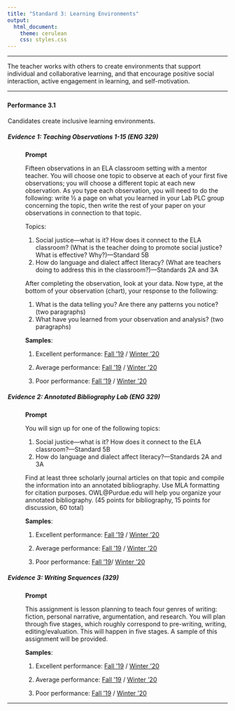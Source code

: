 ---
title: "Standard 3: Learning Environments"
output: 
  html_document: 
    theme: cerulean
    css: styles.css
---

<script type="text/javascript">
 function showhide(id) {
    var e = document.getElementById(id);
    e.style.display = (e.style.display == 'block') ? 'none' : 'block';
 }
</script>

----

The teacher works with others to create environments that support individual and collaborative learning, and that encourage positive social interaction, active engagement in learning, and self-motivation. 

----


### {.tabset .tabset-pills .tabset-fade}


#### Performance 3.1

<div style="padding-left:1px;">

Candidates create inclusive learning environments.

##### Evidence 1: Teaching Observations 1-15 (ENG 329)

<div style="padding-left:40px;">

**Prompt**

Fifteen observations in an ELA classroom setting with a mentor teacher. You will choose one topic to observe at each of your first five observations; you will choose a different topic at each new observation. As you type each observation, you will need to do the following: write ½ a page on what you learned in your Lab PLC group concerning the topic, then write the rest of your paper on your observations in connection to that topic. 

Topics:

1.	Social justice—what is it? How does it connect to the ELA classroom? (What is the teacher doing to promote social justice? What is effective? Why?)—Standard 5B
2.	How do language and dialect affect literacy? (What are teachers doing to address this in the classroom?)—Standards 2A and 3A

After completing the observation, look at your data. Now type, at the bottom of your observation (chart), your response to the following:

1.	What is the data telling you? Are there any patterns you notice? (two paragraphs)
2.	What have you learned from your observation and analysis? (two paragraphs)

**Samples**: 

1. Excellent performance: [Fall '19](https://drive.google.com/file/d/1Orwr6fW957gt9YrJUk0LFORY4qJ6DyQ2/view?usp=sharing) / [Winter '20](https://drive.google.com/file/d/1QNOhB1jDZitwwp57qLwDc2kJNmwVhtEX/view?usp=sharing)

2. Average performance: [Fall '19](https://drive.google.com/file/d/1ffXl_kFhop7S-1q4167srof48jTpwQYf/view?usp=sharing) / [Winter '20](https://drive.google.com/file/d/1_WZSG0PsoqiKBQXPJNsCOXSQ4wy_XFvZ/view?usp=sharing)

3. Poor performance: [Fall '19](https://drive.google.com/file/d/1jzXYa8n7F-U2olE6ScFiaUE09haTjxyf/view?usp=sharing) / [Winter '20](https://drive.google.com/file/d/1TXSZqD1nNdmZ-1xi4Somd8tPO70FsH-y/view?usp=sharing)

</div>

##### Evidence 2: Annotated Bibliography Lab (ENG 329)
<div style="padding-left:40px;">
**Prompt**

You will sign up for one of the following topics:

1.	Social justice—what is it? How does it connect to the ELA classroom?—Standard 5B
2.	How do language and dialect affect literacy?—Standards 2A and 3A


Find at least three scholarly journal articles on that topic and compile the information into an annotated bibliography. Use MLA formatting for citation purposes. OWL@Purdue.edu will help you organize your annotated bibliography. (45 points for bibliography, 15 points for discussion, 60 total)


**Samples**:

1. Excellent performance: [Fall '19](https://drive.google.com/file/d/1C20BFY97qLt1DwKCUjc4xhvFHdzXZ-vO/view?usp=sharing) / [Winter '20](https://drive.google.com/file/d/1Fz0vJseigakEzuHv-qp7WiegFp6cbmZo/view?usp=sharing)

2. Average performance: [Fall '19](https://drive.google.com/file/d/13I6TK57Qefvd-ok2F76hDai66Ke3augw/view?usp=sharing) / [Winter '20](https://drive.google.com/file/d/1tkEsRhyizYBScIrMJPQc3kjotTL0x334/view?usp=sharing)

3. Poor performance: [Fall '19](https://drive.google.com/file/d/1G84mOFKFVuzOW7pgDjmMW_bv8RtDpoEq/view?usp=sharing)/ [Winter '20](https://drive.google.com/file/d/1W9GplP3c70V4Kxms-qNIRBRuRV8_i35Q/view?usp=sharing)

</div>


##### Evidence 3: Writing Sequences (329)
<div style="padding-left:40px;">
**Prompt**

This assignment is lesson planning to teach four genres of writing: fiction, personal narrative, argumentation, and research.  You will plan through five stages, which roughly correspond to pre-writing, writing, editing/evaluation. This will happen in five stages. A sample of this assignment will be provided.

**Samples**: 

1. Excellent performance:  [Fall '19](https://drive.google.com/file/d/14c-s3xbLpPA5GmTEN6by0G7BSe18HE3P/view?usp=sharing) / [Winter '20](https://drive.google.com/file/d/1ZkdTqUm_k6N3Uq2QtqWo3mNrhPdECVP1/view?usp=sharing)

2. Average performance: [Fall '19](https://drive.google.com/file/d/17pDWqY7JhXYMGLn_3AsjOaAbq3gZvLbv/view?usp=sharing) / [Winter '20](https://drive.google.com/file/d/13kLVUok2JNPxOQon43RJN_5W9mYZGq5b/view?usp=sharing)

3.  Poor performance: [Fall '19](https://drive.google.com/file/d/1dqjt2gg9v0hybme0MM1qyEYnPlZZ-8_T/view?usp=sharing) / [Winter '20](https://drive.google.com/file/d/14Xf-T9mwMUYTRy00l-hR_wAE-KqGKMqo/view?usp=sharing)

</div>

</div>

</div>


----

<footer></footer>
